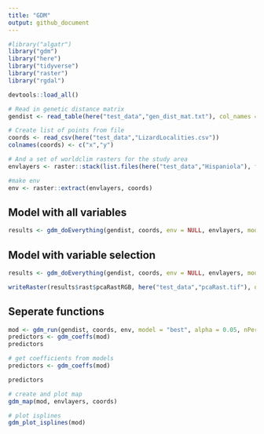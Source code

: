 ```yaml
---
title: "GDM"
output: github_document
---
```

```r
#library("algatr")
library("gdm")
library("here")
library("tidyverse")
library("raster")
library("rgdal")

devtools::load_all()
```

```r
# Read in genetic distance matrix
gendist <- read_table(here("test_data","gen_dist_mat.txt"), col_names = FALSE)

# Create list of points from file
coords <- read_csv(here("test_data","LizardLocalities.csv"))
colnames(coords) <- c("x","y")

# And a set of worldclim rasters for the study area
envlayers <- raster::stack(list.files(here("test_data","Hispaniola"), full.names = TRUE))

#make env
env <- raster::extract(envlayers, coords)

```


## Model with all variables
```r
results <- gdm_doEverything(gendist, coords, env = NULL, envlayers, model = "full", alpha = 0.05, nPerm = 10, scale = TRUE)
```


## Model with variable selection
```r
results <- gdm_doEverything(gendist, coords, env = NULL, envlayers, model = "best", nPerm = 10, scale = TRUE)
```


```r
writeRaster(results$rast$pcaRastRGB, here("test_data","pcaRast.tif"), overwrite = TRUE)
```


## Seperate functions
```r
mod <- gdm_run(gendist, coords, env, model = "best", alpha = 0.05, nPerm = 10, scale = TRUE)
predictors <- gdm_coeffs(mod)
predictors
```

```r
# get coefficients from models
predictors <- gdm_coeffs(mod)

predictors
```

```r
# create and plot map
gdm_map(mod, envlayers, coords)

```

```r
# plot isplines
gdm_plot_isplines(mod)
```

